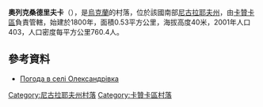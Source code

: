 {{coord|47|33|37|N|32|58|27|E|scale:100000|display=title}}

'''奧列克桑德里夫卡'''（{{lang-uk|Олександрівка}}），是[[烏克蘭|烏克蘭]]的村落，位於該國南部[[尼古拉耶夫州|尼古拉耶夫州]]，由[[卡贊卡區|卡贊卡區]]負責管轄，始建於1800年，面積0.53平方公里，海拔高度40米，2001年人口403，人口密度每平方公里760.4人。

==參考資料==
* [http://weather.in.ua/ua/nikolaevskaja/18715 Погода в селі Олександрівка] {{Wayback|url=http://weather.in.ua/ua/nikolaevskaja/18715 |date=20160607000716 }}

[[Category:尼古拉耶夫州村落|Category:尼古拉耶夫州村落]]
[[Category:卡贊卡區村落|Category:卡贊卡區村落]]


{{Mykolaiv-geo-stub}}
